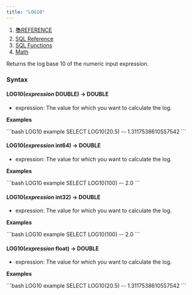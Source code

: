 ```yaml
---
title: "LOG10"
---
```


1. [📚REFERENCE](/reference)
2. [SQL Reference](/reference/sql-reference)
3. [SQL Functions](/reference/sql-reference/all-functions)
4. [Math](/reference/sql-reference/all-functions/math)

Returns the log base 10 of the numeric input expression.

### Syntax

#### LOG10(*expression* DOUBLE) → DOUBLE

* expression: The value for which you want to calculate the log.

**Examples**

<CodeGroup>
  ```bash LOG10 example
  SELECT LOG10(20.5)
  -- 1.3117538610557542
  ```
</CodeGroup>

#### LOG10(*expression* int64) → DOUBLE

* expression: The value for which you want to calculate the log.

**Examples**

<CodeGroup>
  ```bash LOG10 example
  SELECT LOG10(100)
  -- 2.0
  ```
</CodeGroup>

#### LOG10(*expression* int32) → DOUBLE

* expression: The value for which you want to calculate the log.

**Examples**

<CodeGroup>
  ```bash LOG10 example
  SELECT LOG10(100)
  -- 2.0
  ```
</CodeGroup>

#### LOG10(*expression* float) → DOUBLE

* expression: The value for which you want to calculate the log.

**Examples**

<CodeGroup>
  ```bash LOG10 example
  SELECT LOG10(20.5)
  -- 1.3117538610557542
  ```
</CodeGroup>
